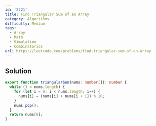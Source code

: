```yaml
---
id: '2221'
title: Find Triangular Sum of an Array
category: Algorithms
difficulty: Medium
tags:
  - Array
  - Math
  - Simulation
  - Combinatorics
url: https://leetcode.com/problems/find-triangular-sum-of-an-array
---
```


## Solution

```typescript showLineNumbers
export function triangularSum(nums: number[]): number {
  while (1 < nums.length) {
    for (let i = 0; i < nums.length; i++) {
      nums[i] = (nums[i] + nums[i + 1]) % 10;
    }
    nums.pop();
  }
  return nums[0];
}
```
